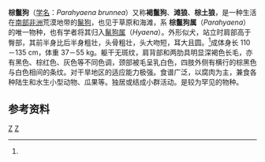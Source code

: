 {{Speciesbox
| taxon = Parahyaena brunnea
| binomial_authority = （Thunberg，1820）
| image =Parahyaena brunnea 3.jpg
| image_caption = 棕鬣狗
| status = NT
| status_system = iucn3.1
| status_ref = <ref name=iucn>{{IUCN2008|assessors=Wiesel, I., Maude, G., Scott, D. & Mills, G.|year=2008|id=10276|title=Hyaena brunnea|downloaded=2013年5月19日}}</ref>
| parent_authority = [[卡尔·彼得·通贝里|Thunberg]]，1820
| range_map = Hyaena brunnea distribution.svg
| range_map_caption = 棕鬣狗分布区域
| synonyms = 
*''Hyaena brunnea''<br/><small>Thunberg，1820</small>
}}
'''棕鬣狗'''（[[学名|学名]]：''Parahyaena brunnea''）又称'''褐鬣狗'''、'''滩狼'''、'''棕土狼'''，是一种生活在[[南部非洲|南部非洲]]荒漠地带的[[鬣狗|鬣狗]]，也见于草原和海滩，系 '''棕鬣狗属'''（''Parahyaena''）的唯一物种，也有学者将其归入[[鬣狗属|鬣狗属]]（''Hyaena''）。外形似犬，站立时肩部高于臀部，其前半身比后半身粗壮，头骨粗壮，头大吻短，耳大且圆。<ref name=iucn/>成体身长 110－135 cm，体重 37－55 kg。躯干无斑纹，肩背部和两肋具明显深褐色长毛，亦有黑色、棕红色、灰色等不同色调，颈部被毛呈乳白色，四肢外侧有横行的棕黑色与白色相间的条纹。对干旱地区的适应能力极强。食谱广泛，以腐肉为主，兼食各种陆生和水生小型动物、瓜果等。独居或结成小群活动。是较为罕见的物种。

==参考资料==
{{reflist}}
{{Taxonbar}}
[[Category:1820年描述的动物|Z]]
[[Category:鬣狗科|Z]]